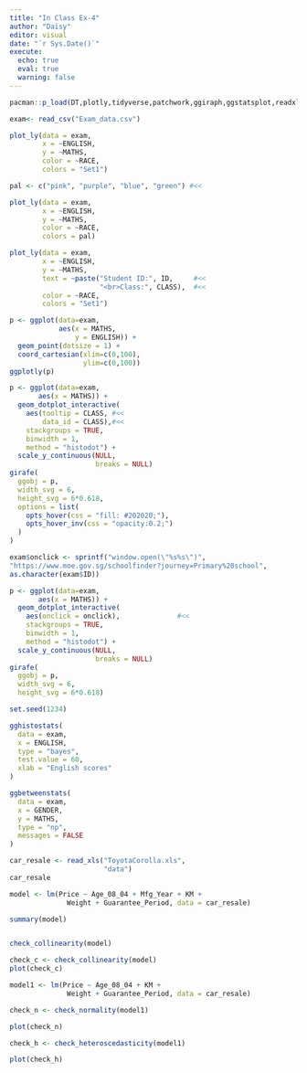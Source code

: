 ```yaml
---
title: "In Class Ex-4"
author: "Daisy"
editor: visual
date: "`r Sys.Date()`"
execute: 
  echo: true  
  eval: true
  warning: false
---
```


```r
pacman::p_load(DT,plotly,tidyverse,patchwork,ggiraph,ggstatsplot,readxl, performance, parameters, see)
```

```r
exam<- read_csv("Exam_data.csv")
```

```r
plot_ly(data = exam, 
        x = ~ENGLISH, 
        y = ~MATHS, 
        color = ~RACE, 
        colors = "Set1") 
```

```r
pal <- c("pink", "purple", "blue", "green") #<<

plot_ly(data = exam, 
        x = ~ENGLISH, 
        y = ~MATHS, 
        color = ~RACE, 
        colors = pal) 
```

```r
plot_ly(data = exam, 
        x = ~ENGLISH, 
        y = ~MATHS,
        text = ~paste("Student ID:", ID,     #<<
                      "<br>Class:", CLASS),  #<<
        color = ~RACE, 
        colors = "Set1")
```

```r
p <- ggplot(data=exam, 
            aes(x = MATHS,
                y = ENGLISH)) +
  geom_point(dotsize = 1) +
  coord_cartesian(xlim=c(0,100),
                  ylim=c(0,100))
ggplotly(p) 
```

```r
p <- ggplot(data=exam, 
       aes(x = MATHS)) +
  geom_dotplot_interactive(              
    aes(tooltip = CLASS, #<<
        data_id = CLASS),#<<              
    stackgroups = TRUE,                  
    binwidth = 1,                        
    method = "histodot") +               
  scale_y_continuous(NULL,               
                     breaks = NULL)
girafe(                                  
  ggobj = p,                             
  width_svg = 6,                         
  height_svg = 6*0.618,
  options = list(                        
    opts_hover(css = "fill: #202020;"),  
    opts_hover_inv(css = "opacity:0.2;") 
  )                                        
)                    
```

```r
exam$onclick <- sprintf("window.open(\"%s%s\")",
"https://www.moe.gov.sg/schoolfinder?journey=Primary%20school",
as.character(exam$ID))

p <- ggplot(data=exam, 
       aes(x = MATHS)) +
  geom_dotplot_interactive(              
    aes(onclick = onclick),              #<<
    stackgroups = TRUE,                  
    binwidth = 1,                        
    method = "histodot") +               
  scale_y_continuous(NULL,               
                     breaks = NULL)
girafe(                                  
  ggobj = p,                             
  width_svg = 6,                         
  height_svg = 6*0.618)                                        
```

```r
set.seed(1234)

gghistostats(
  data = exam,
  x = ENGLISH,
  type = "bayes",
  test.value = 60,
  xlab = "English scores"
)
```

```r
ggbetweenstats(
  data = exam,
  x = GENDER, 
  y = MATHS,
  type = "np",
  messages = FALSE
)


```

```r
car_resale <- read_xls("ToyotaCorolla.xls", 
                       "data")
car_resale
```

```r
model <- lm(Price ~ Age_08_04 + Mfg_Year + KM + 
              Weight + Guarantee_Period, data = car_resale)

summary(model)

```
```r

```

```r
check_collinearity(model)
```

```r
check_c <- check_collinearity(model)
plot(check_c)
```

```r
model1 <- lm(Price ~ Age_08_04 + KM + 
              Weight + Guarantee_Period, data = car_resale)
```

```r
check_n <- check_normality(model1)
```

```r
plot(check_n)
```

```r
check_h <- check_heteroscedasticity(model1)
```

```r
plot(check_h)
```
